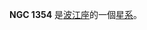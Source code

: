 {{NGCInfoBox|NGCID=NGC 1354|發現者=弗里德里希·威廉·赫歇爾|發現日期=1785年12月30日|其他編號=MCG -3-10-4,IRAS03301-1523|曆元=J2000.0|赤經=3時32分29.2秒
|赤緯=-15°13'15"|星座=波江座|星體=星系|星等=12.3|表面亮度=12.8|藍等=13.2}}

'''NGC 1354''' 是[[波江座|波江座]]的一個[[星系|星系]]。

{{NGCReference|1354}}
{{Catalogs|NGC=1354}}